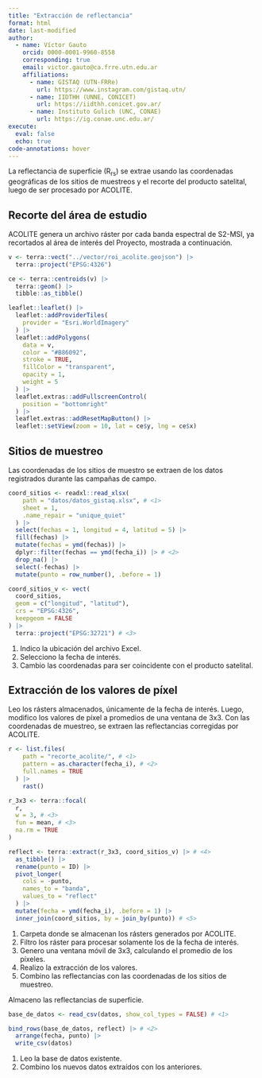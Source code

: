 ```yaml
---
title: "Extracción de reflectancia"
format: html
date: last-modified
author:
  - name: Víctor Gauto
    orcid: 0000-0001-9960-8558
    corresponding: true
    email: victor.gauto@ca.frre.utn.edu.ar
    affiliations:
      - name: GISTAQ (UTN-FRRe)
        url: https://www.instagram.com/gistaq.utn/
      - name: IIDTHH (UNNE, CONICET)
        url: https://iidthh.conicet.gov.ar/
      - name: Instituto Gulich (UNC, CONAE)
        url: https://ig.conae.unc.edu.ar/
execute:
  eval: false
  echo: true
code-annotations: hover
---
```


La reflectancia de superficie (R<sub>rs</sub>) se extrae usando las coordenadas geográficas de los sitios de muestreos y el recorte del producto satelital, luego de ser procesado por ACOLITE.

## Recorte del área de estudio

ACOLITE genera un archivo ráster por cada banda espectral de S2-MSI, ya recortados al área de interés del Proyecto, mostrada a continuación.

```r
v <- terra::vect("../vector/roi_acolite.geojson") |>
  terra::project("EPSG:4326")

ce <- terra::centroids(v) |> 
  terra::geom() |> 
  tibble::as_tibble()

leaflet::leaflet() |>
  leaflet::addProviderTiles(
    provider = "Esri.WorldImagery"
  ) |> 
  leaflet::addPolygons(
    data = v,
    color = "#B86092",
    stroke = TRUE,
    fillColor = "transparent",
    opacity = 1,
    weight = 5
  ) |>
  leaflet.extras::addFullscreenControl(
    position = "bottomright"
  ) |>
  leaflet.extras::addResetMapButton() |> 
  leaflet::setView(zoom = 10, lat = ce$y, lng = ce$x)
```

## Sitios de muestreo

Las coordenadas de los sitios de muestro se extraen de los datos registrados durante las campañas de campo.

```r
coord_sitios <- readxl::read_xlsx(
    path = "datos/datos_gistaq.xlsx", # <1>
    sheet = 1,
    .name_repair = "unique_quiet"
  ) |>
  select(fechas = 1, longitud = 4, latitud = 5) |>
  fill(fechas) |>
  mutate(fechas = ymd(fechas)) |>
  dplyr::filter(fechas == ymd(fecha_i)) |> # <2>
  drop_na() |>
  select(-fechas) |>
  mutate(punto = row_number(), .before = 1)

coord_sitios_v <- vect(
  coord_sitios,
  geom = c("longitud", "latitud"),
  crs = "EPSG:4326",
  keepgeom = FALSE
) |>
  terra::project("EPSG:32721") # <3>
```
1. Indico la ubicación del archivo Excel.
2. Selecciono la fecha de interés.
3. Cambio las coordenadas para ser coincidente con el producto satelital.

## Extracción de los valores de píxel

Leo los rásters almacenados, únicamente de la fecha de interés. Luego, modifico los valores de píxel a promedios de una ventana de 3x3. Con las coordenadas de muestreo, se extraen las reflectancias corregidas por ACOLITE.

```r
r <- list.files(
    path = "recorte_acolite/", # <1>
    pattern = as.character(fecha_i), # <2>
    full.names = TRUE
  ) |>
    rast()

r_3x3 <- terra::focal(
  r,
  w = 3, # <3>
  fun = mean, # <3>
  na.rm = TRUE
)

reflect <- terra::extract(r_3x3, coord_sitios_v) |> # <4>
  as_tibble() |>
  rename(punto = ID) |>
  pivot_longer(
    cols = -punto,
    names_to = "banda",
    values_to = "reflect"
  ) |>
  mutate(fecha = ymd(fecha_i), .before = 1) |>
  inner_join(coord_sitios, by = join_by(punto)) # <5>
```
1. Carpeta donde se almacenan los rásters generados por ACOLITE.
2. Filtro los ráster para procesar solamente los de la fecha de interés.
3. Genero una ventana móvil de 3x3, calculando el promedio de los píxeles.
4. Realizo la extracción de los valores.
5. Combino las reflectancias con las coordenadas de los sitios de muestreo.

Almaceno las reflectancias de superficie.

```r
base_de_datos <- read_csv(datos, show_col_types = FALSE) # <1>

bind_rows(base_de_datos, reflect) |> # <2>
  arrange(fecha, punto) |>
  write_csv(datos)
```
1. Leo la base de datos existente.
2. Combino los nuevos datos extraídos con los anteriores.
